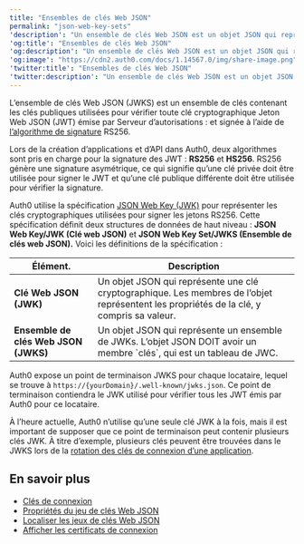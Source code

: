 ```yaml
---
title: "Ensembles de clés Web JSON"
permalink: "json-web-key-sets"
'description': "Un ensemble de clés Web JSON est un objet JSON qui représente un ensemble de clés Web JSON (un objet JSON qui représente une clé cryptographique)."
'og:title': "Ensembles de clés Web JSON"
'og:description': "Un ensemble de clés Web JSON est un objet JSON qui représente un ensemble de clés Web JSON (un objet JSON qui représente une clé cryptographique)."
'og:image': "https://cdn2.auth0.com/docs/1.14567.0/img/share-image.png"
'twitter:title': "Ensembles de clés Web JSON"
'twitter:description': "Un ensemble de clés Web JSON est un objet JSON qui représente un ensemble de clés Web JSON (un objet JSON qui représente une clé cryptographique)."
---
```


L’ensemble de clés Web JSON (JWKS) est un ensemble de clés contenant les clés publiques utilisées pour vérifier toute clé cryptographique <Tooltip href="/docs/fr-ca/glossary?term=json-web-token" tip="Jeton Web JSON (JWT)
Format standard de jeton d’ID (et souvent de jeton d’accès) utilisé pour représenter en toute sécurité des demandes entre deux parties." cta="Voir le glossaire">Jeton Web JSON (JWT)</Tooltip> émise par <Tooltip href="/docs/fr-ca/glossary?term=authorization-server" tip="Serveur d’autorisations :
Serveur centralisé qui contribue à définir les limites de l’accès d’un utilisateur. Par exemple, votre serveur d’autorisations peut contrôler les données, les tâches et les fonctionnalités accessibles à un utilisateur. Un serveur d’autorisation ne sert pas à authentifier les utilisateurs. Cette tâche incombe au serveur d’authentification, qui est chargé de vérifier l’identité d’un utilisateur." cta="Voir le glossaire">Serveur d’autorisations :</Tooltip> et signée à l’aide de [l’algorithme de signature](/docs/fr-ca/get-started/applications/signing-algorithms) RS256.

Lors de la création d’applications et d’API dans Auth0, deux algorithmes sont pris en charge pour la signature des <Tooltip href="/docs/fr-ca/glossary?term=json-web-token" tip="Jeton Web JSON (JWT)
Format standard de jeton d’ID (et souvent de jeton d’accès) utilisé pour représenter en toute sécurité des demandes entre deux parties." cta="Voir le glossaire">JWT</Tooltip> : **RS256** et **HS256**. RS256 génère une signature asymétrique, ce qui signifie qu’une clé privée doit être utilisée pour signer le JWT et qu’une clé publique différente doit être utilisée pour vérifier la signature.

Auth0 utilise la spécification [JSON Web Key (JWK)](https://tools.ietf.org/html/rfc7517) pour représenter les clés cryptographiques utilisées pour signer les jetons RS256. Cette spécification définit deux structures de données de haut niveau : **JSON Web Key/JWK (Clé web JSON)**  et **JSON Web Key Set/JWKS (Ensemble de clés web JSON).** Voici les définitions de la spécification :

<table class="table"><thead>
<tr>
<th>Élément.</th>
<th>Description</th>
</tr>
</thead>
<tbody>
<tr>
<td><strong>Clé Web JSON (JWK)</strong></td>
<td>Un objet JSON qui représente une clé cryptographique. Les membres de l’objet représentent les propriétés de la clé, y compris sa valeur.</td>
</tr>
<tr>
<td><strong>Ensemble de clés Web JSON (JWKS)</strong></td>
<td>Un objet JSON qui représente un ensemble de JWKs. L’objet JSON DOIT avoir un membre `clés`, qui est un tableau de JWC.</td>
</tr>
</tbody>
</table>

Auth0 expose un point de terminaison JWKS pour chaque locataire, lequel se trouve à `https://{yourDomain}/.well-known/jwks.json`. Ce point de terminaison contiendra le JWK utilisé pour vérifier tous les JWT émis par Auth0 pour ce locataire.

<Warning>

À l’heure actuelle, Auth0 n’utilise qu’une seule clé JWK à la fois, mais il est important de supposer que ce point de terminaison peut contenir plusieurs clés JWK. À titre d’exemple, plusieurs clés peuvent être trouvées dans le JWKS lors de la [rotation des clés de connexion d’une application](/docs/fr-ca/get-started/tenant-settings/signing-keys/rotate-signing-keys).

</Warning>

## En savoir plus

* [Clés de connexion](/docs/fr-ca/get-started/tenant-settings/signing-keys)
* [Propriétés du jeu de clés Web JSON](/docs/fr-ca/secure/tokens/json-web-tokens/json-web-key-set-properties)
* [Localiser les jeux de clés Web JSON](/docs/fr-ca/secure/tokens/json-web-tokens/locate-json-web-key-sets)
* [Afficher les certificats de connexion](/docs/fr-ca/get-started/tenant-settings/signing-keys/view-signing-certificates)